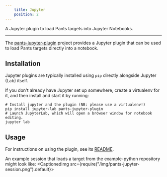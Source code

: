 ```yaml
---
    title: Jupyter
    position: 2
---
```



A Jupyter plugin to load Pants targets into Jupyter Notebooks.

---

The [pants-jupyter-plugin](https://github.com/pantsbuild/pants-jupyter-plugin/) project provides a Jupyter plugin that can be used to load Pants targets directly into a notebook.
## Installation
Jupyter plugins are typically installed using `pip` directly alongside Jupyter (Lab) itself.

If you don't already have Jupyter set up somewhere, create a virtualenv for it, and then install and start it by running:
```shell title="shell"
# Install jupyter and the plugin (NB: please use a virtualenv!)
pip install jupyter-lab pants-jupyter-plugin
# Launch JupyterLab, which will open a browser window for notebook editing.
jupyter lab
```


## Usage
For instructions on using the plugin, see its [README](https://github.com/pantsbuild/pants-jupyter-plugin/blob/main/README.md).

An example session that loads a target from the example-python repository might look like:
<CaptionedImg src={require("/img/pants-jupyter-session.png").default}></CaptionedImg>